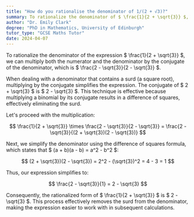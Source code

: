 ```yaml
---
title: "How do you rationalise the denominator of 1/(2 + √3)?"
summary: To rationalize the denominator of $ \frac{1}{2 + \sqrt{3}} $, multiply by the conjugate $ \frac{2 - \sqrt{3}}{2 - \sqrt{3}} $.
author: "Dr. Emily Clark"
degree: "PhD in Mathematics, University of Edinburgh"
tutor_type: "GCSE Maths Tutor"
date: 2024-04-07
---
```


To rationalize the denominator of the expression $ \frac{1}{2 + \sqrt{3}} $, we can multiply both the numerator and the denominator by the conjugate of the denominator, which is $ \frac{2 - \sqrt{3}}{2 - \sqrt{3}} $.

When dealing with a denominator that contains a surd (a square root), multiplying by the conjugate simplifies the expression. The conjugate of $ 2 + \sqrt{3} $ is $ 2 - \sqrt{3} $. This technique is effective because multiplying a binomial by its conjugate results in a difference of squares, effectively eliminating the surd.

Let's proceed with the multiplication:

$$ 
\frac{1}{2 + \sqrt{3}} \times \frac{2 - \sqrt{3}}{2 - \sqrt{3}} = \frac{2 - \sqrt{3}}{(2 + \sqrt{3})(2 - \sqrt{3})} 
$$

Next, we simplify the denominator using the difference of squares formula, which states that $ (a + b)(a - b) = a^2 - b^2 $:

$$ 
(2 + \sqrt{3})(2 - \sqrt{3}) = 2^2 - (\sqrt{3})^2 = 4 - 3 = 1 
$$

Thus, our expression simplifies to:

$$ 
\frac{2 - \sqrt{3}}{1} = 2 - \sqrt{3} 
$$

Consequently, the rationalized form of $ \frac{1}{2 + \sqrt{3}} $ is $ 2 - \sqrt{3} $. This process effectively removes the surd from the denominator, making the expression easier to work with in subsequent calculations.
    